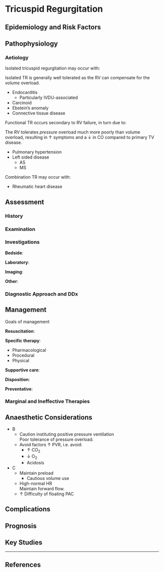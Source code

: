 # Tricuspid Regurgitation


## Epidemiology and Risk Factors

## Pathophysiology

### Aetiology

Isolated tricuspid regurgitation may occur with:

:::column-margin
Isolated TR is generally well tolerated as the RV can compensate for the *volume* overload.
:::

* Endocarditis
	* Particularly IVDU-associated
* Carcinoid
* Ebstein's anomaly
* Connective tissue disease


Functional TR occurs secondary to RV failure, in turn due to:

:::column-margin
The RV tolerates *pressure* overload much more poorly than volume overload, resulting in ↑ symptoms and a ↓ in CO compared to primary TV disease.
:::

* Pulmonary hypertension
* Left sided disease
	* AS
	* MS


Combination TR may occur with:

* Rheumatic heart disease



## Assessment


### History


### Examination


### Investigations

**Bedside**:

**Laboratory**:

**Imaging**:

**Other**:

### Diagnostic Approach and DDx


## Management

:::priority
Goals of management
:::

**Resuscitation**:

**Specific therapy**:

* Pharmacological
* Procedural
* Physical

**Supportive care**:

**Disposition**:

**Preventative**:


### Marginal and Ineffective Therapies

## Anaesthetic Considerations

* B
	* Caution instituting positive pressure ventilation\
	Poor tolerance of pressure overload.
	* Avoid factors ↑ PVR, i.e. avoid:
		* ↑ CO~2~
		* ↓ O~2~
		* Acidosis
* C
	* Maintain preload
		* Cautious volume use
	* High-normal HR\
	Maintain forward flow.
	* ↑ Difficulty of floating PAC


## Complications

## Prognosis

## Key Studies


---

## References
